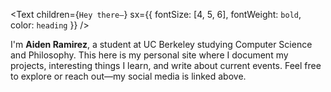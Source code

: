 <Text
  children={`Hey there—`}
  sx={{ fontSize: [4, 5, 6], fontWeight: `bold`, color: `heading` }}
/>

I'm **Aiden Ramirez**, a student at UC Berkeley studying Computer Science and Philosophy. 
This here is my personal site where I document my projects, interesting things I learn, 
and write about current events. Feel free to explore or reach out—my social media is linked above.